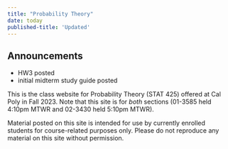 ```yaml
---
title: "Probability Theory"
date: today
published-title: 'Updated'
---
```


::: callout-note
## Announcements

-   HW3 posted
-   initial midterm study guide posted
:::

This is the class website for Probability Theory (STAT 425) offered at Cal Poly in Fall 2023. Note that this site is for *both* sections (01-3585 held 4:10pm MTWR and 02-3430 held 5:10pm MTWR).

Material posted on this site is intended for use by currently enrolled students for course-related purposes only. Please do not reproduce any material on this site without permission.
